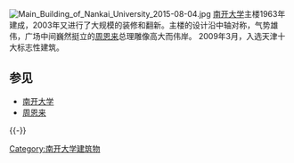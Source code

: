 [[File:Main_Building_of_Nankai_University_2015-08-04.jpg|thumb]]
[[南开大学|南开大学]]主楼1963年建成，2003年又进行了大规模的装修和翻新。主楼的设计沿中轴对称，气势雄伟，广场中间巍然挺立的[[周恩来|周恩来]]总理雕像高大而伟岸。 2009年3月，入选天津十大标志性建筑。
== 参见 ==
* [[南开大学|南开大学]]
* [[周恩来|周恩来]]

{{-}}
{{南开大学}}
[[Category:南开大学建筑物|Category:南开大学建筑物]]